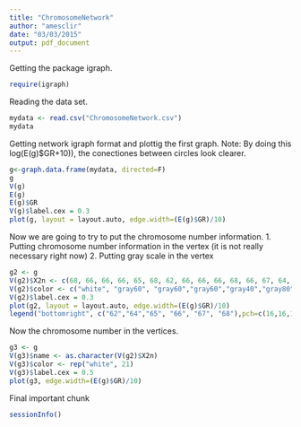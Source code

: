 ```yaml
---
title: "ChromosomeNetwork"
author: "amesclir"
date: "03/03/2015"
output: pdf_document
---
```

Getting the package igraph.
```r
require(igraph)
```

Reading the data set.

```r
mydata <- read.csv("ChromosomeNetwork.csv")
mydata
```

Getting network igraph format and plottig the first graph.
Note: By doing this log(E(g)$GR+10)), the conectiones between circles look clearer.

```r
g<-graph.data.frame(mydata, directed=F)
g
V(g)
E(g)
E(g)$GR
V(g)$label.cex = 0.3
plot(g, layout = layout.auto, edge.width=(E(g)$GR)/10)

```

Now we are going to try to put the chromosome number information.
1. Putting chromosome number information in the vertex (it is not really necessary right now)
2. Putting gray scale in the vertex

```r
g2 <- g
V(g2)$X2n <- c(68, 66, 66, 66, 65, 68, 62, 66, 66, 66, 68, 66, 67, 64, 64, 62, 67, 66, 64, 65, 67)
V(g2)$color <- c("white", "gray60", "gray60","gray60","gray40","gray80","black","gray60","gray60","gray60", "white", "gray60", "gray80", "gray20","gray20","black", "gray80","gray60","gray20","gray40","gray80")   
V(g2)$label.cex = 0.3
plot(g2, layout = layout.auto, edge.width=(E(g)$GR)/10)
legend("bottomright", c("62","64","65", "66", "67", "68"),pch=c(16,16,16,16,16,1),col=c("black", "gray20", "gray40", "gray60", "gray80", "black"),cex=0.7)

```

Now the chromosome number in the vertices.

```r
g3 <- g
V(g3)$name <- as.character(V(g2)$X2n)
V(g3)$color <- rep("white", 21)
V(g3)$label.cex = 0.5
plot(g3, edge.width=(E(g)$GR)/10)

```

Final important chunk
```r
sessionInfo()
```

